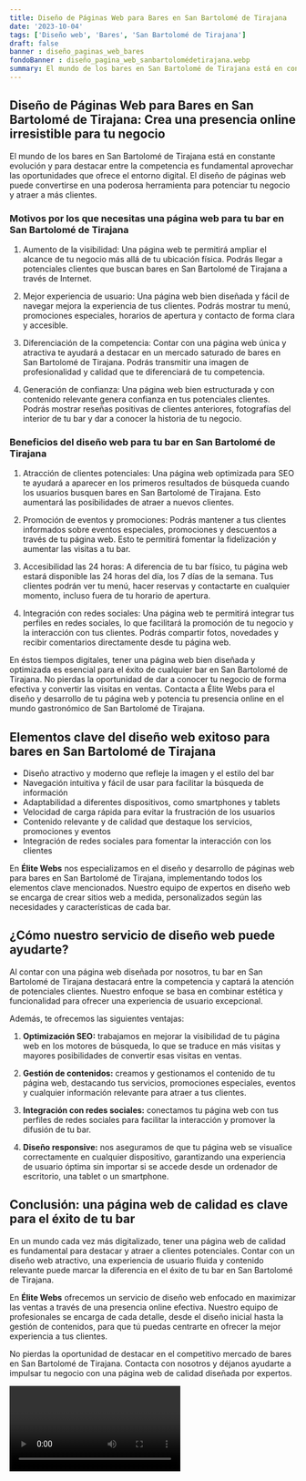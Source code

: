 ```yaml
---
title: Diseño de Páginas Web para Bares en San Bartolomé de Tirajana
date: '2023-10-04'
tags: ['Diseño web', 'Bares', 'San Bartolomé de Tirajana']
draft: false
banner : diseño_paginas_web_bares
fondoBanner : diseño_pagina_web_sanbartolomédetirajana.webp
summary: El mundo de los bares en San Bartolomé de Tirajana está en constante evolución y para destacar entre la competencia es fundamental aprovechar las oportunidades que ofrece el entorno digital. El diseño de páginas web puede convertirse en una poderosa herramienta para potenciar tu negocio y atraer a más clientes.
---
```


## Diseño de Páginas Web para Bares en San Bartolomé de Tirajana: Crea una presencia online irresistible para tu negocio

El mundo de los bares en San Bartolomé de Tirajana está en constante evolución y para destacar entre la competencia es fundamental aprovechar las oportunidades que ofrece el entorno digital. El diseño de páginas web puede convertirse en una poderosa herramienta para potenciar tu negocio y atraer a más clientes.

### Motivos por los que necesitas una página web para tu bar en San Bartolomé de Tirajana

1. Aumento de la visibilidad: Una página web te permitirá ampliar el alcance de tu negocio más allá de tu ubicación física. Podrás llegar a potenciales clientes que buscan bares en San Bartolomé de Tirajana a través de Internet.

2. Mejor experiencia de usuario: Una página web bien diseñada y fácil de navegar mejora la experiencia de tus clientes. Podrás mostrar tu menú, promociones especiales, horarios de apertura y contacto de forma clara y accesible.

3. Diferenciación de la competencia: Contar con una página web única y atractiva te ayudará a destacar en un mercado saturado de bares en San Bartolomé de Tirajana. Podrás transmitir una imagen de profesionalidad y calidad que te diferenciará de tu competencia.

4. Generación de confianza: Una página web bien estructurada y con contenido relevante genera confianza en tus potenciales clientes. Podrás mostrar reseñas positivas de clientes anteriores, fotografías del interior de tu bar y dar a conocer la historia de tu negocio.

### Beneficios del diseño web para tu bar en San Bartolomé de Tirajana

1. Atracción de clientes potenciales: Una página web optimizada para SEO te ayudará a aparecer en los primeros resultados de búsqueda cuando los usuarios busquen bares en San Bartolomé de Tirajana. Esto aumentará las posibilidades de atraer a nuevos clientes.

2. Promoción de eventos y promociones: Podrás mantener a tus clientes informados sobre eventos especiales, promociones y descuentos a través de tu página web. Esto te permitirá fomentar la fidelización y aumentar las visitas a tu bar.

3. Accesibilidad las 24 horas: A diferencia de tu bar físico, tu página web estará disponible las 24 horas del día, los 7 días de la semana. Tus clientes podrán ver tu menú, hacer reservas y contactarte en cualquier momento, incluso fuera de tu horario de apertura.

4. Integración con redes sociales: Una página web te permitirá integrar tus perfiles en redes sociales, lo que facilitará la promoción de tu negocio y la interacción con tus clientes. Podrás compartir fotos, novedades y recibir comentarios directamente desde tu página web.

En éstos tiempos digitales, tener una página web bien diseñada y optimizada es esencial para el éxito de cualquier bar en San Bartolomé de Tirajana. No pierdas la oportunidad de dar a conocer tu negocio de forma efectiva y convertir las visitas en ventas. Contacta a Élite Webs para el diseño y desarrollo de tu página web y potencia tu presencia online en el mundo gastronómico de San Bartolomé de Tirajana.

<GifSeo />

<Cta />

## Elementos clave del diseño web exitoso para bares en San Bartolomé de Tirajana

- Diseño atractivo y moderno que refleje la imagen y el estilo del bar
- Navegación intuitiva y fácil de usar para facilitar la búsqueda de información
- Adaptabilidad a diferentes dispositivos, como smartphones y tablets
- Velocidad de carga rápida para evitar la frustración de los usuarios
- Contenido relevante y de calidad que destaque los servicios, promociones y eventos
- Integración de redes sociales para fomentar la interacción con los clientes

En **Élite Webs** nos especializamos en el diseño y desarrollo de páginas web para bares en San Bartolomé de Tirajana, implementando todos los elementos clave mencionados. Nuestro equipo de expertos en diseño web se encarga de crear sitios web a medida, personalizados según las necesidades y características de cada bar.

## ¿Cómo nuestro servicio de diseño web puede ayudarte?

Al contar con una página web diseñada por nosotros, tu bar en San Bartolomé de Tirajana destacará entre la competencia y captará la atención de potenciales clientes. Nuestro enfoque se basa en combinar estética y funcionalidad para ofrecer una experiencia de usuario excepcional.

Además, te ofrecemos las siguientes ventajas:

1. **Optimización SEO:** trabajamos en mejorar la visibilidad de tu página web en los motores de búsqueda, lo que se traduce en más visitas y mayores posibilidades de convertir esas visitas en ventas.

2. **Gestión de contenidos:** creamos y gestionamos el contenido de tu página web, destacando tus servicios, promociones especiales, eventos y cualquier información relevante para atraer a tus clientes.

3. **Integración con redes sociales:** conectamos tu página web con tus perfiles de redes sociales para facilitar la interacción y promover la difusión de tu bar.

4. **Diseño responsive:** nos aseguramos de que tu página web se visualice correctamente en cualquier dispositivo, garantizando una experiencia de usuario óptima sin importar si se accede desde un ordenador de escritorio, una tablet o un smartphone.

## Conclusión: una página web de calidad es clave para el éxito de tu bar

En un mundo cada vez más digitalizado, tener una página web de calidad es fundamental para destacar y atraer a clientes potenciales. Contar con un diseño web atractivo, una experiencia de usuario fluida y contenido relevante puede marcar la diferencia en el éxito de tu bar en San Bartolomé de Tirajana.

En **Élite Webs** ofrecemos un servicio de diseño web enfocado en maximizar las ventas a través de una presencia online efectiva. Nuestro equipo de profesionales se encarga de cada detalle, desde el diseño inicial hasta la gestión de contenidos, para que tú puedas centrarte en ofrecer la mejor experiencia a tus clientes.

No pierdas la oportunidad de destacar en el competitivo mercado de bares en San Bartolomé de Tirajana. Contacta con nosotros y déjanos ayudarte a impulsar tu negocio con una página web de calidad diseñada por expertos.

<Video />

<CtaBot job='Bares' city='San Bartolomé de Tirajana'/>

<Gmaps query='San Bartolomé de Tirajana+españa+maps' />